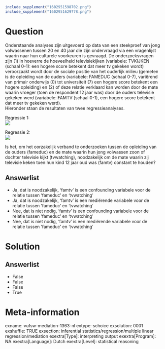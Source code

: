 ```r
include_supplement("1602951598702.png")
include_supplement("1602951629778.png")
```

Question
========
Onderstaande analyses zijn uitgevoerd op data van een steekproef van
jong volwassenen tussen 20 en 40 jaar die zijn ondervraagd via een
vragenlijst waarin naar hun culturele voorkeuren is gevraagd. De
onderzoeksvragen zijn (1) in hoeverre de hoeveelheid televisiekijken
(variabele: TVKIJKEN (schaal 0-1): een hogere score betekent dat meer tv
gekeken wordt) veroorzaakt wordt door de sociale positie van het
ouderlijk milieu (gemeten is de opleiding van de ouders (variabele:
FAMEDUC (schaal 0-7), variërend van primair onderwijs (0) tot
universiteit (7) een hogere score betekent een hogere opleiding) en (2)
of deze relatie verklaard kan worden door de mate waarin vroeger (toen
de respondent 12 jaar was) door de ouders televisie gekeken werd
(variabele: FAMTV (schaal 0-1), een hogere score betekent dat meer tv
gekeken werd).  
Hieronder staan de resultaten van twee regressieanalyses.  
  
Regressie 1:  
![](1602951598702.png)
  
Regressie 2:  
![](1602951629778.png)
  
  
Is het, om het oorzakelijk verband te onderzoeken tussen de opleiding
van de ouders (fameduc) en de mate waarin hun jong volwassen zoon of
dochter televisie kijkt (tvwatching), noodzakelijk om de mate waarin zij
televisie keken toen hun kind 12 jaar oud was (famtv) constant te
houden?

Answerlist
----------
* Ja, dat is noodzakelijk, ‘famtv’ is een confounding variabele voor de
  relatie tussen ‘fameduc’ en ‘tvwatching’
* Ja, dat is noodzakelijk, ‘famtv’ is een mediërende variabele voor de
  relatie tussen ‘fameduc’ en ‘tvwatching’
* Nee, dat is niet nodig, ‘famtv’ is een confounding variabele voor de
  relatie tussen ‘fameduc’ en ‘tvwatching’
* Nee, dat is niet nodig, ‘famtv’ is een mediërende variabele voor de
  relatie tussen ‘fameduc’ en ‘tvwatching’

Solution
========










Answerlist
----------
* False
* False
* False
* True

Meta-information
================
exname: vufsw-mediation-1363-nl
extype: schoice
exsolution: 0001
exshuffle: TRUE
exsection: inferential statistics/regression/multiple linear regression/mediation
exextra[Type]: interpreting output
exextra[Program]: NA
exextra[Language]: Dutch
exextra[Level]: statistical reasoning

